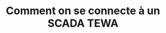 ---
title: "Comment on se connecte à un SCADA TEWA"
description: "Il clique à gauche, il clique à droite

"
mode: "wide"
---